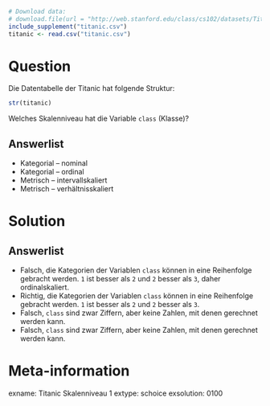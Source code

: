 ```r
# Download data:
# download.file(url = "http://web.stanford.edu/class/cs102/datasets/Titanic.csv", destfile = "titanic.csv" )
include_supplement("titanic.csv")
titanic <- read.csv("titanic.csv")
```

Question
========

Die Datentabelle der Titanic hat folgende Struktur:

```r
str(titanic)
```

Welches Skalenniveau hat die Variable `class` (Klasse)?

Answerlist
----------
* Kategorial -- nominal
* Kategorial -- ordinal
* Metrisch -- intervallskaliert
* Metrisch -- verhältnisskaliert

Solution
========

Answerlist
----------
* Falsch, die Kategorien der Variablen `class` können in eine Reihenfolge gebracht werden. `1` ist besser als `2` und `2` besser als `3`, daher ordinalskaliert.
* Richtig, die Kategorien der Variablen `class` können in eine Reihenfolge gebracht werden. `1` ist besser als `2` und `2` besser als `3`.
* Falsch, `class` sind zwar Ziffern, aber keine Zahlen, mit denen gerechnet werden kann.
* Falsch, `class` sind zwar Ziffern, aber keine Zahlen, mit denen gerechnet werden kann.

Meta-information
================
exname: Titanic Skalenniveau 1
extype: schoice
exsolution: 0100